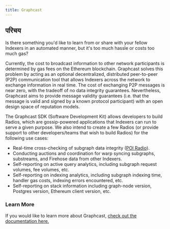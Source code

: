 ```yaml
---
title: Graphcast
---
```


## परिचय

Is there something you'd like to learn from or share with your fellow Indexers in an automated manner, but it's too much hassle or costs too much gas?

Currently, the cost to broadcast information to other network participants is determined by gas fees on the Ethereum blockchain. Graphcast solves this problem by acting as an optional decentralized, distributed peer-to-peer (P2P) communication tool that allows Indexers across the network to exchange information in real time. The cost of exchanging P2P messages is near zero, with the tradeoff of no data integrity guarantees. Nevertheless, Graphcast aims to provide message validity guarantees (i.e. that the message is valid and signed by a known protocol participant) with an open design space of reputation models.

The Graphcast SDK (Software Development Kit) allows developers to build Radios, which are gossip-powered applications that Indexers can run to serve a given purpose. We also intend to create a few Radios (or provide support to other developers/teams that wish to build Radios) for the following use cases:

-   Real-time cross-checking of subgraph data integrity ([POI Radio](https://docs.graphops.xyz/graphcast/radios/poi-radio)).
-   Conducting auctions and coordination for warp syncing subgraphs, substreams, and Firehose data from other Indexers.
-   Self-reporting on active query analytics, including subgraph request volumes, fee volumes, etc.
-   Self-reporting on indexing analytics, including subgraph indexing time, handler gas costs, indexing errors encountered, etc.
-   Self-reporting on stack information including graph-node version, Postgres version, Ethereum client version, etc.

### Learn More

If you would like to learn more about Graphcast, [check out the documentation here.](https://docs.graphops.xyz/graphcast/intro)
